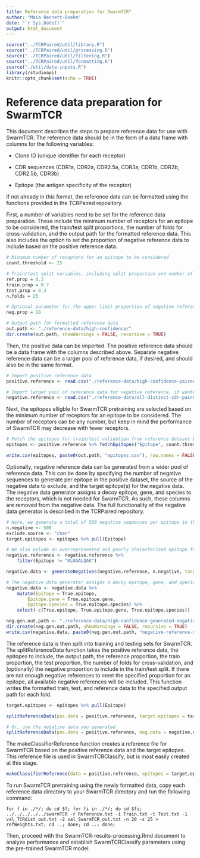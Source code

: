 ```yaml
---
title: Reference data preparation for SwarmTCR"
author: "Maia Bennett-Boehm"
date: "`r Sys.Date()`"
output: html_document
---
```


```r
source("../TCRPaired/util/library.R")
source("../TCRPaired/util/processing.R")
source("../TCRPaired/util/filtering.R")
source("../TCRPaired/util/formatting.R")
source("./util/data-inputs.R")
library(rstudioapi)
knitr::opts_chunk$set(echo = TRUE)
```


# Reference data preparation for SwarmTCR

This document describes the steps to prepare reference data for use with SwarmTCR. The reference data should be in the form of a data frame with columns for the following variables:

- Clone ID (unique identifier for each receptor)

- CDR sequences (CDR1a, CDR2a, CDR2.5a, CDR3a, CDR1b, CDR2b, CDR2.5b, CDR3b)

- Epitope (the antigen specificity of the receptor)

If not already in this format, the reference data can be formatted using the functions provided in the TCRPaired repository. 


First, a number of variables need to be set for the reference data preparation. These include the minimum number of receptors for an epitope to be considered, the train/test split proportions, the number of folds for cross-validation, and the output path for the formatted reference data. This also includes the option to set the proportion of negative reference data to include based on the positive reference data.

```r

# Minumum number of receptors for an epitope to be considered 
count.threshold <- 25

# Train/test split variables, including split proportion and number of folds for cross-validation (highly recommended)
ref.prop = 0.3
train.prop = 0.7
test.prop = 0.3
n.folds = 25

# Optional parameter for the upper limit proportion of negative reference data to include based on positive reference in train/test split (if there are not that many negative references, use all available)
neg.prop = 10

# Output path for formatted reference data
out.path <- "./reference-data/high-confidence/"
dir.create(out.path, showWarnings = FALSE, recursive = TRUE)

```


Then, the positive data can be imported. The positive reference data should be a data frame with the columns described above. Separate negative reference data can be a larger pool of reference data, if desired, and should also be in the same format.

```r

# Import positive reference data
positive.reference <- read.csv("./reference-data/high-confidence-paired-sequences.csv")

# Import larger pool of reference data for negative reference, if wanted
negative.reference <- read.csv("./reference-data/all-distinct-cdr-paired-sequences.csv")

```

Next, the epitopes elligble for SwarmTCR pretraining are selected based on the minimum number of receptors for an epitope to be considered. The number of receptors can be any number, but keep in mind the performance of SwarmTCR may decrease with fewer receptors.

```r

# Fetch the epitopes for train/test validation from reference dataset based on receptor count
epitopes <- positive.reference %>% fetchEpitopes("Epitope", count.threshold)

write.csv(epitopes, paste0(out.path, "epitopes.csv"), row.names = FALSE)

```

Optionally, negative reference data can be generated from a wider pool of reference data. This can be done by specifying the number of negative sequences to generate per epitope in the positive dataset, the source of the negative data to exclude, and the target epitope(s) for the negative data. The negative data generator assigns a decoy epitope, gene, and species to the receptors, which is not needed for SwarmTCR. As such, these columns are removed from the negative data. The full functionality of the negative data generator is described in the TCRPaired repository.

```r

# Here, we generate a total of 500 negative sequences per epitope in the positive dataset from a wider pool of reference data, excluding cross-reactive data, to ensure a wide pool of negative data for SwarmTCR pretraining
n.negative <- 500
exclude.source <- "chan"
target.epitopes <- epitopes %>% pull(Epitope)

# We also exlude an overrepresented and poorly characterized epitope from this pool to avoid biasing the negative data
negative.reference <- negative.reference %>% 
    filter(Epitope != "KLGGALQAK")

negative.data <- generateNegatives(negative.reference, n.negative, target.epitope = NULL, target.epitopes = target.epitopes, exclude.source = exclude.source, exclude.all.epitopes = FALSE)

# The negative data generater assigns a decoy epitope, gene, and species to the receptors, which is not needed for SwarmTCR
negative.data <- negative.data %>% 
    mutate(Epitope = True.epitope,
        Epitope.gene = True.epitope.gene,
        Epitope.species = True.epitope.species) %>%
    select(-c(True.epitope, True.epitope.gene, True.epitope.species))

neg.gen.out.path <- "./reference-data/high-confidence-generated-negatives-2/"
dir.create(neg.gen.out.path, showWarnings = FALSE, recursive = TRUE)
write.csv(negative.data, paste0(neg.gen.out.path, "negative-reference-data.csv"), row.names = FALSE)


```

The reference data is then split into training and testing sets for SwarmTCR. The splitReferenceData function takes the positive reference data, the epitopes to include, the output path, the reference proportion, the train proportion, the test proportion, the number of folds for cross-validation, and (optionally) the negative proportion to include in the train/test split. If there are not enough negative references to meet the specified proportion for an epitope, all available negative references will be included. This function writes the formatted train, test, and reference data to the specified output path for each fold. 

```r

target.epitopes <- epitopes %>% pull(Epitope)

splitReferenceData(pos.data = positive.reference, target.epitopes = target.epitopes, directory = out.path, ref.prop = ref.prop, train.prop = train.prop, test.prop = test.prop, n.folds = 25, neg.prop = neg.prop)

# Or, use the negative data you generated
splitReferenceData(pos.data = positive.reference, neg.data = negative.data, target.epitopes = target.epitopes, directory = neg.gen.out.path, ref.prop = ref.prop, train.prop = train.prop, test.prop = test.prop, n.folds = 25, neg.prop = neg.prop)

```

The makeClassifierReference function creates a reference file for SwarmTCR based on the positive reference data and the target epitopes. This reference file is used in SwarmTCRClassify, but is most easily created at this stage.

```r

makeClassifierReference(data = positive.reference, epitopes = target.epitopes, directory = out.path)

```


To run SwarmTCR pretraining using the newly formatted data, copy each reference data directory to your SwarmTCR directory and run the following command:

`for f in ./*/; do cd $f; for fi in ./*/; do cd $fi; ../../../../../swarmTCR -r Reference.txt -i Train.txt -t Test.txt -1 val_TCRdist_out.txt -2 val_SwarmTCR_out.txt -n 20 -s 25 > refWeights.txt; cd ..; done; cd ..; done;`

Then, proceed with the SwarmTCR-results-processing.Rmd document to analyze performance and establish SwarmTCRClassify parameters using the pre-trained SwarmTCR model.
